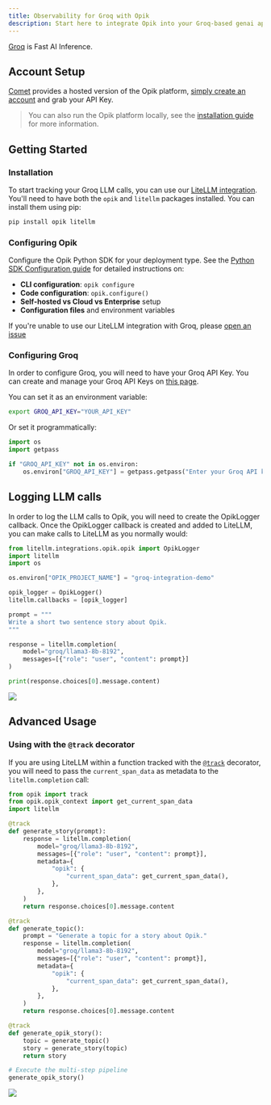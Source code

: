 ```yaml
---
title: Observability for Groq with Opik
description: Start here to integrate Opik into your Groq-based genai application for end-to-end LLM observability, unit testing, and optimization.
---
```


[Groq](https://groq.com/) is Fast AI Inference.

## Account Setup

[Comet](https://www.comet.com/site?from=llm&utm_source=opik&utm_medium=colab&utm_content=groq&utm_campaign=opik) provides a hosted version of the Opik platform, [simply create an account](https://www.comet.com/signup?from=llm&utm_source=opik&utm_medium=colab&utm_content=groq&utm_campaign=opik) and grab your API Key.

> You can also run the Opik platform locally, see the [installation guide](https://www.comet.com/docs/opik/self-host/overview/?from=llm&utm_source=opik&utm_medium=colab&utm_content=groq&utm_campaign=opik) for more information.

## Getting Started

### Installation

To start tracking your Groq LLM calls, you can use our [LiteLLM integration](/integrations/litellm). You'll need to have both the `opik` and `litellm` packages installed. You can install them using pip:

```bash
pip install opik litellm
```

### Configuring Opik

Configure the Opik Python SDK for your deployment type. See the [Python SDK Configuration guide](/tracing/sdk_configuration) for detailed instructions on:

- **CLI configuration**: `opik configure`
- **Code configuration**: `opik.configure()`
- **Self-hosted vs Cloud vs Enterprise** setup
- **Configuration files** and environment variables

<Info>

If you're unable to use our LiteLLM integration with Groq, please [open an issue](https://github.com/comet-ml/opik/issues/new/choose)

</Info>

### Configuring Groq

In order to configure Groq, you will need to have your Groq API Key. You can create and manage your Groq API Keys on [this page](https://console.groq.com/keys).

You can set it as an environment variable:

```bash
export GROQ_API_KEY="YOUR_API_KEY"
```

Or set it programmatically:

```python
import os
import getpass

if "GROQ_API_KEY" not in os.environ:
    os.environ["GROQ_API_KEY"] = getpass.getpass("Enter your Groq API key: ")
```

## Logging LLM calls

In order to log the LLM calls to Opik, you will need to create the OpikLogger callback. Once the OpikLogger callback is created and added to LiteLLM, you can make calls to LiteLLM as you normally would:

```python
from litellm.integrations.opik.opik import OpikLogger
import litellm
import os

os.environ["OPIK_PROJECT_NAME"] = "groq-integration-demo"

opik_logger = OpikLogger()
litellm.callbacks = [opik_logger]

prompt = """
Write a short two sentence story about Opik.
"""

response = litellm.completion(
    model="groq/llama3-8b-8192",
    messages=[{"role": "user", "content": prompt}]
)

print(response.choices[0].message.content)
```

<Frame>
  <img src="/img/cookbook/groq_trace_cookbook.png" />
</Frame>

## Advanced Usage

### Using with the `@track` decorator

If you are using LiteLLM within a function tracked with the [`@track`](/tracing/log_traces#using-function-decorators) decorator, you will need to pass the `current_span_data` as metadata to the `litellm.completion` call:

```python
from opik import track
from opik.opik_context import get_current_span_data
import litellm

@track
def generate_story(prompt):
    response = litellm.completion(
        model="groq/llama3-8b-8192",
        messages=[{"role": "user", "content": prompt}],
        metadata={
            "opik": {
                "current_span_data": get_current_span_data(),
            },
        },
    )
    return response.choices[0].message.content

@track
def generate_topic():
    prompt = "Generate a topic for a story about Opik."
    response = litellm.completion(
        model="groq/llama3-8b-8192",
        messages=[{"role": "user", "content": prompt}],
        metadata={
            "opik": {
                "current_span_data": get_current_span_data(),
            },
        },
    )
    return response.choices[0].message.content

@track
def generate_opik_story():
    topic = generate_topic()
    story = generate_story(topic)
    return story

# Execute the multi-step pipeline
generate_opik_story()
```

<Frame>
  <img src="/img/cookbook/groq_trace_decorator_cookbook.png" />
</Frame>
